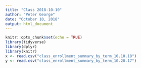 ```yaml
---
title: "Class 2018-10-10"
author: "Peter George"
date: "October 10, 2018"
output: html_document
---
```


```r
knitr::opts_chunk$set(echo = TRUE)
library(tidyverse)
library(dplyr)
library(knitr)
x <- read.csv("class_enrollment_summary_by_term_10.10.18")
y <- read.csv("class_enrollment_summary_by_term_10.20.17")
```

